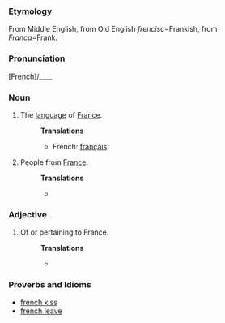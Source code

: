 ===Etymology===
From Middle English, from Old English <em>frencisc</em>=Frankish, from <em>Franca</em>=[[Frank]].  

===Pronunciation===
[French]/____

===Noun===
# The [[language]] of [[France]].
#:'''Translations'''
#:*French: [[français]] 
# People from [[France]].
#:'''Translations'''
#:* 

===Adjective===
# Of or pertaining to France.
#:'''Translations'''
#:*

===Proverbs and Idioms===
*[[french kiss]]
*[[french leave]]